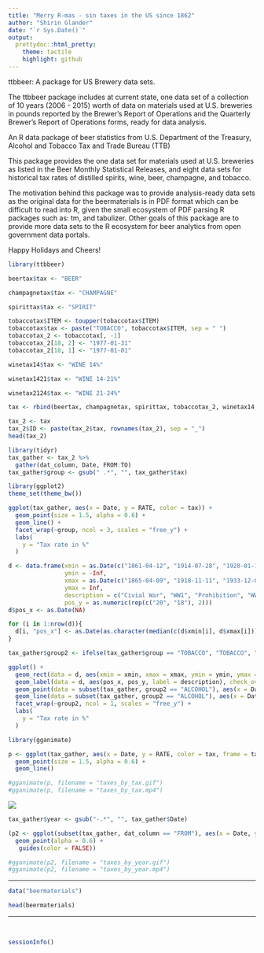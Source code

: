 ```yaml
---
title: "Merry R-mas - sin taxes in the US since 1862"
author: "Shirin Glander"
date: "`r Sys.Date()`"
output:
  prettydoc::html_pretty:
    theme: tactile
    highlight: github
---
```


ttbbeer: A package for US Brewery data sets.

The ttbbeer package includes at current state, one data set of a collection of 10 years (2006 - 2015) worth of data on materials used at U.S. breweries in pounds reported by the Brewer's Report of Operations and the Quarterly Brewer's Report of Operations forms, ready for data analysis.

An R data package of beer statistics from U.S. Department of the Treasury, Alcohol and Tobacco Tax and Trade Bureau (TTB)

This package provides the one data set for materials used at U.S. breweries as listed in the Beer Monthly Statistical Releases, and eight data sets for historical tax rates of distilled spirits, wine, beer, champagne, and tobacco.

The motivation behind this package was to provide analysis-ready data sets as the original data for the beermaterials is in PDF format which can be difficult to read into R, given the small ecosystem of PDF parsing R packages such as: tm, and tabulizer. Other goals of this package are to provide more data sets to the R ecosystem for beer analytics from open government data portals.

Happy Holidays and Cheers!

```r
library(ttbbeer)

beertax$tax <- "BEER"

champagnetax$tax <- "CHAMPAGNE"

spirittax$tax <- "SPIRIT"

tobaccotax$ITEM <- toupper(tobaccotax$ITEM)
tobaccotax$tax <- paste("TOBACCO", tobaccotax$ITEM, sep = " ")
tobaccotax_2 <- tobaccotax[, -1]
tobaccotax_2[18, 2] <- "1977-01-31"
tobaccotax_2[18, 1] <- "1977-01-01"

winetax14$tax <- "WINE 14%"

winetax1421$tax <- "WINE 14-21%"

winetax2124$tax <- "WINE 21-24%"

tax <- rbind(beertax, champagnetax, spirittax, tobaccotax_2, winetax14, winetax1421, winetax2124)

tax_2 <- tax
tax_2$ID <- paste(tax_2$tax, rownames(tax_2), sep = "_")
head(tax_2)
```

```r
library(tidyr)
tax_gather <- tax_2 %>%
  gather(dat_column, Date, FROM:TO)
tax_gather$group <- gsub(" .*", "", tax_gather$tax)
```

```r
library(ggplot2)
theme_set(theme_bw())

ggplot(tax_gather, aes(x = Date, y = RATE, color = tax)) +
  geom_point(size = 1.5, alpha = 0.6) +
  geom_line() +
  facet_wrap(~group, ncol = 3, scales = "free_y") +
  labs(
    y = "Tax rate in %"
  )
```

```r
d <- data.frame(xmin = as.Date(c("1861-04-12", "1914-07-28", "1920-01-16", "1939-11-01")), 
                ymin = -Inf, 
                xmax = as.Date(c("1865-04-09", "1918-11-11", "1933-12-05", "1945-05-08")), 
                ymax = Inf, 
                description = c("Civial War", "WW1", "Prohibition", "WW2"),
                pos_y = as.numeric(rep(c("20", "18"), 2)))
d$pos_x <- as.Date(NA)

for (i in 1:nrow(d)){
  d[i, "pos_x"] <- as.Date(as.character(median(c(d$xmin[i], d$xmax[i]))))
}

tax_gather$group2 <- ifelse(tax_gather$group == "TOBACCO", "TOBACCO", "ALCOHOL")

ggplot() +
  geom_rect(data = d, aes(xmin = xmin, xmax = xmax, ymin = ymin, ymax = ymax), alpha=0.2) +
  geom_label(data = d, aes(pos_x, pos_y, label = description), check_overlap = TRUE) +
  geom_point(data = subset(tax_gather, group2 == "ALCOHOL"), aes(x = Date, y = RATE, color = tax), size = 1.5, alpha = 0.6) +
  geom_line(data = subset(tax_gather, group2 == "ALCOHOL"), aes(x = Date, y = RATE, color = tax)) +
  facet_wrap(~group2, ncol = 1, scales = "free_y") +
  labs(
    y = "Tax rate in %"
  )
```

```r
library(gganimate)

p <- ggplot(tax_gather, aes(x = Date, y = RATE, color = tax, frame = tax)) +
  geom_point(size = 1.5, alpha = 0.6) +
  geom_line()

#gganimate(p, filename = "taxes_by_tax.gif")
#gganimate(p, filename = "taxes_by_tax.mp4")
```

![](taxes_by_tax.gif)

```r
tax_gather$year <- gsub("-.*", "", tax_gather$Date)

(p2 <- ggplot(subset(tax_gather, dat_column == "FROM"), aes(x = Date, y = tax, size = RATE, color = tax, frame = year)) +
  geom_point(alpha = 0.6) +
   guides(color = FALSE))

#gganimate(p2, filename = "taxes_by_year.gif")
#gganimate(p2, filename = "taxes_by_year.mp4")
```

---

```r
data("beermaterials")

head(beermaterials)

```


------------------

<br>

```r
sessionInfo()
```
